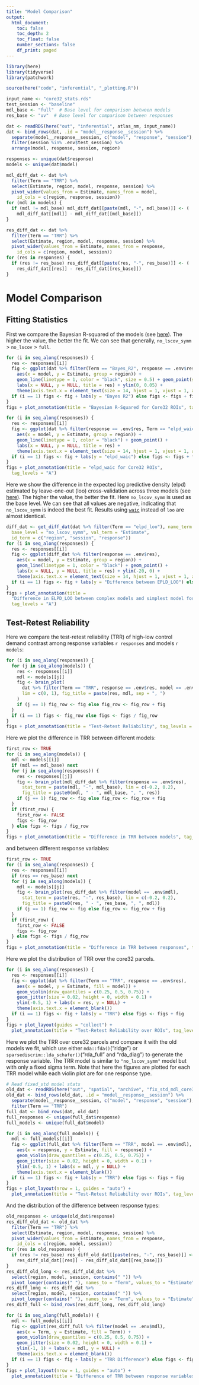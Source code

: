 ```yaml
---
title: "Model Comparison"
output: 
  html_document:
    toc: false
    toc_depth: 2
    toc_float: false
    number_sections: false
    df_print: paged
---
```


```r

library(here)
library(tidyverse)
library(patchwork)

source(here("code", "inferential", "_plotting.R"))

input_name <- "core32_stats.rds"
test_session <- "baseline"
mdl_base <- "full"  # Base level for comparison between models
res_base <- "uv"  # Base level for comparison between responses

dat <- readRDS(here("out", "inferential", atlas_nm, input_name))
dat <- bind_rows(dat, .id = "model__response__session") %>%
  separate(model__response__session, c("model", "response", "session"), sep = "__") %>%
  filter(session %in% .env$test_session) %>%
  arrange(model, response, session, region)

responses <- unique(dat$response)
models <- unique(dat$model)

mdl_diff_dat <- dat %>%
  filter(Term == "TRR") %>%
  select(Estimate, region, model, response, session) %>%
  pivot_wider(values_from = Estimate, names_from = model,
    id_cols = c(region, response, session))
for (mdl in models) {
  if (mdl != mdl_base) mdl_diff_dat[[paste(mdl, "-", mdl_base)]] <- (
    mdl_diff_dat[[mdl]] - mdl_diff_dat[[mdl_base]])
}

res_diff_dat <- dat %>%
  filter(Term == "TRR") %>%
  select(Estimate, region, model, response, session) %>%
  pivot_wider(values_from = Estimate, names_from = response,
    id_cols = c(region, model, session))
for (res in responses) {
  if (res != res_base) res_diff_dat[[paste(res, "-", res_base)]] <- (
    res_diff_dat[[res]] - res_diff_dat[[res_base]])
}
```

# Model Comparison

## Fitting Statistics

First we compare the Bayesian R-squared of the models (see [here](https://paul-buerkner.github.io/brms/reference/bayes_R2.brmsfit.html)). The higher the value, the better the fit. We can see that generally, `no_lscov_symm` > `no_lscov` > `full`.

```r
for (i in seq_along(responses)) {
  res <- responses[[i]]
  fig <- ggplot(dat %>% filter(Term == "Bayes_R2", response == .env$res),
    aes(x = model, y = Estimate, group = region)) +
    geom_line(linetype = 1, color = "black", size = 0.5) + geom_point(size = 0.5) +
    labs(x = NULL, y = NULL, title = res) + ylim(0, 0.05) +
    theme(axis.text.x = element_text(size = 14, hjust = 1, vjust = 1, angle = 25))
  if (i == 1) figs <- fig + labs(y = "Bayes R2") else figs <- figs + fig
}
figs + plot_annotation(title = "Bayesian R-Squared for Core32 ROIs", tag_levels = "A")
```

```r
for (i in seq_along(responses)) {
  res <- responses[[i]]
  fig <- ggplot(dat %>% filter(response == .env$res, Term == "elpd_waic"),
    aes(x = model, y = Estimate, group = region)) +
    geom_line(linetype = 1, color = "black") + geom_point() +
    labs(x = NULL, y = NULL, title = res) +
    theme(axis.text.x = element_text(size = 14, hjust = 1, vjust = 1, angle = 25))
  if (i == 1) figs <- fig + labs(y = "elpd_waic") else figs <- figs + fig
}
figs + plot_annotation(title = "elpd_waic for Core32 ROIs",
  tag_levels = "A")
```

Here we show the difference in the expected log predictive density (elpd) estimated by leave-one-out (loo) cross-validation across three models (see [here](https://mc-stan.org/loo/reference/loo.html)). The higher the value, the better the fit. Here `no_lscov_symm` is used as the base level. We can see that all values are negative, indicating that `no_lscov_symm` is indeed the best fit. Results using [`waic`](https://mc-stan.org/loo/reference/waic.html) instead of `loo` are almost identical.

```r
diff_dat <- get_diff_dat(dat %>% filter(Term == "elpd_loo"), name_term = "model",
  base_level = "no_lscov_symm", val_term = "Estimate",
  id_term = c("region", "session", "response"))
for (i in seq_along(responses)) {
  res <- responses[[i]]
  fig <- ggplot(diff_dat %>% filter(response == .env$res),
    aes(x = model, y = Estimate, group = region)) +
    geom_line(linetype = 1, color = "black") + geom_point() +
    labs(x = NULL, y = NULL, title = res) + ylim(-20, 0) +
    theme(axis.text.x = element_text(size = 14, hjust = 1, vjust = 1, angle = 25))
  if (i == 1) figs <- fig + labs(y = "Difference between EPLD_LOO") else figs <- figs + fig
}
figs + plot_annotation(title = 
  "Difference in ELPD_LOO between complex models and simplest model for Core32 ROIs",
  tag_levels = "A")
```

## Test-Retest Reliability

Here we compare the test-retest reliability (TRR) of high-low control demand contrast among response variables `r responses` and models `r models`:

```r
for (i in seq_along(responses)) {
  for (j in seq_along(models)) {
    res <- responses[[i]]
    mdl <- models[[j]]
    fig <- brain_plot(
      dat %>% filter(Term == "TRR", response == .env$res, model == .env$mdl),
      lim = c(0, 1), fig_title = paste(res, mdl, sep = ", ")
    )
    if (j == 1) fig_row <- fig else fig_row <- fig_row + fig
  }
  if (i == 1) figs <- fig_row else figs <- figs / fig_row
}
figs + plot_annotation(title = "Test-Retest Reliability", tag_levels = "A")
```

Here we plot the difference in TRR between different models:

```r
first_row <- TRUE
for (i in seq_along(models)) {
  mdl <- models[[i]]
  if (mdl == mdl_base) next
  for (j in seq_along(responses)) {
    res <- responses[[j]]
    fig <- brain_plot(mdl_diff_dat %>% filter(response == .env$res),
      stat_term = paste(mdl, "-", mdl_base), lim = c(-0.2, 0.2),
      fig_title = paste0(mdl, " - ", mdl_base, ", ", res))
    if (j == 1) fig_row <- fig else fig_row <- fig_row + fig
  }
  if (first_row) {
    first_row <- FALSE
    figs <- fig_row
  } else figs <- figs / fig_row
}
figs + plot_annotation(title = "Difference in TRR between models", tag_levels = "A")
```

and between different response variables:

```r
first_row <- TRUE
for (i in seq_along(responses)) {
  res <- responses[[i]]
  if (res == res_base) next
  for (j in seq_along(models)) {
    mdl <- models[[j]]
    fig <- brain_plot(res_diff_dat %>% filter(model == .env$mdl),
      stat_term = paste(res, "-", res_base), lim = c(-0.2, 0.2),
      fig_title = paste0(res, " - ", res_base, ", ", mdl))
    if (j == 1) fig_row <- fig else fig_row <- fig_row + fig
  }
  if (first_row) {
    first_row <- FALSE
    figs <- fig_row
  } else figs <- figs / fig_row
}
figs + plot_annotation(title = "Difference in TRR between responses", tag_levels = "A")
```

Here we plot the distribution of TRR over the core32 parcels.

```r
for (i in seq_along(responses)) {
  res <- responses[[i]]
  fig <- ggplot(dat %>% filter(Term == "TRR", response == .env$res),
    aes(x = model, y = Estimate, fill = model)) +
    geom_violin(draw_quantiles = c(0.25, 0.5, 0.75)) +
    geom_jitter(size = 0.02, height = 0, width = 0.1) +
    ylim(-0.5, 1) + labs(x = res, y = NULL) +
    theme(axis.text.x = element_blank())
  if (i == 1) figs <- fig + labs(y = "TRR") else figs <- figs + fig
}
figs + plot_layout(guides = "collect") +
  plot_annotation(title = "Test-Retest Reliability over ROIs", tag_levels = "A")
```

Here we plot the TRR over core32 parcels and compare it with the old models we fit, which use either `mda::fda()`("ridge") or `sparsediscrim::lda_schafer()`("rda_full" and "rda_diag") to generate the response variable. The TRR model is similar to `"no_lscov_symm"` model but with only a fixed sigma term. Note that here the figures are plotted for each TRR model while each violin plot are for one response type.

```r

# Read fixed_std model stats
old_dat <- readRDS(here("out", "spatial", "archive", "fix_std_mdl_core32_stats.rds"))
old_dat <- bind_rows(old_dat, .id = "model__response__session") %>%
  separate(model__response__session, c("model", "response", "session"), sep = "__") %>%
  filter(Term == "TRR")
full_dat <- bind_rows(dat, old_dat)
full_responses <- unique(full_dat$response)
full_models <- unique(full_dat$model)

for (i in seq_along(full_models)) {
  mdl <- full_models[[i]]
  fig <- ggplot(full_dat %>% filter(Term == "TRR", model == .env$mdl),
    aes(x = response, y = Estimate, fill = response)) +
    geom_violin(draw_quantiles = c(0.25, 0.5, 0.75)) +
    geom_jitter(size = 0.02, height = 0, width = 0.1) +
    ylim(-0.5, 1) + labs(x = mdl, y = NULL) +
    theme(axis.text.x = element_blank())
  if (i == 1) figs <- fig + labs(y = "TRR") else figs <- figs + fig
}
figs + plot_layout(nrow = 1, guides = "auto") +
  plot_annotation(title = "Test-Retest Reliability over ROIs", tag_levels = "A")
```

And the distribution of the difference between response types:

```r
old_responses <- unique(old_dat$response)
res_diff_old_dat <- old_dat %>%
  filter(Term == "TRR") %>%
  select(Estimate, region, model, response, session) %>%
  pivot_wider(values_from = Estimate, names_from = response,
    id_cols = c(region, model, session))
for (res in old_responses) {
  if (res != res_base) res_diff_old_dat[[paste(res, "-", res_base)]] <- (
    res_diff_old_dat[[res]] - res_diff_old_dat[[res_base]])
}
res_diff_old_long <- res_diff_old_dat %>%
  select(region, model, session, contains(" ")) %>%
  pivot_longer(contains(" "), names_to = "Term", values_to = "Estimate")
res_diff_long <- res_diff_dat %>%
  select(region, model, session, contains(" ")) %>%
  pivot_longer(contains(" "), names_to = "Term", values_to = "Estimate")
res_diff_full <- bind_rows(res_diff_long, res_diff_old_long)

for (i in seq_along(full_models)) {
  mdl <- full_models[[i]]
  fig <- ggplot(res_diff_full %>% filter(model == .env$mdl),
    aes(x = Term, y = Estimate, fill = Term)) +
    geom_violin(draw_quantiles = c(0.25, 0.5, 0.75)) +
    geom_jitter(size = 0.02, height = 0, width = 0.1) +
    ylim(-1, 1) + labs(x = mdl, y = NULL) +
    theme(axis.text.x = element_blank())
  if (i == 1) figs <- fig + labs(y = "TRR Difference") else figs <- figs + fig
}
figs + plot_layout(nrow = 1, guides = "auto") +
  plot_annotation(title = "Difference of TRR between response variables over ROIs", tag_levels = "A")
```
